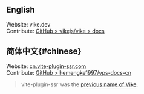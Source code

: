 
## English

Website: <Link href="/">vike.dev</Link><br/>
Contribute: [GitHub > vikejs/vike > docs](https://github.com/vikejs/vike/tree/main/packages/vike.dev)

## 简体中文{#chinese}

Website: [cn.vite-plugin-ssr.com](https://cn.vite-plugin-ssr.com)<br/>
Contribute: [GitHub > hemengke1997/vps-docs-cn](https://github.com/hemengke1997/vps-docs-cn)

> vite-plugin-ssr was the [previous name of Vike](https://vite-plugin-ssr.com/vike).
